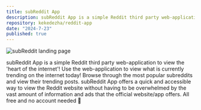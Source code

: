 ```yaml
---
title: subReddit App
description: subReddit App is a simple Reddit third party web-application to view the 'heart of the internet'!
repository: kekedezha/reddit-app
date: "2024-7-23"
published: true
---
```


![subReddit landing page](/subReddit_preview.gif)

subReddit App is a simple Reddit third party web-application to view the 'heart of the internet'! Use the web-application to view what is currently trending on the internet today! Browse through the most popular subreddits and view their trending posts. subReddit App offers a quick and accessible way to view the Reddit website without having to be overwhelmed by the vast amount of information and ads that the official website/app offers. All free and no account needed 🤩
